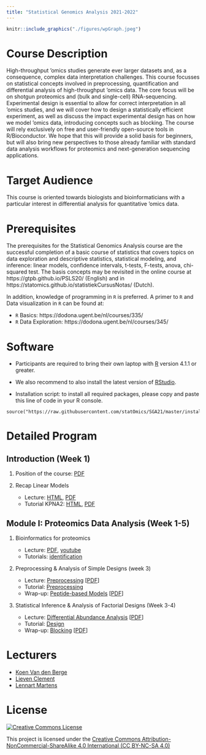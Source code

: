 ```yaml
---
title: "Statistical Genomics Analysis 2021-2022"
---
```



```r
knitr::include_graphics("./figures/wpGraph.jpeg")
```

# Course Description

High-throughput 'omics studies generate ever larger datasets and, as a consequence, complex data interpretation challenges. This course focusses on statistical concepts involved in preprocessing, quantification and differential analysis of high-throughput 'omics data. The core focus will be on shotgun proteomics and (bulk and single-cell) RNA-sequencing. Experimental design is essential to allow for correct interpretation in all 'omics studies, and we will cover how to design a statistically efficient experiment, as well as discuss the impact experimental design has on how we model 'omics data, introducing concepts such as blocking. The course will rely exclusively on free and user-friendly open-source tools in R/Bioconductor. We hope that this will provide a solid basis for beginners, but will also bring new perspectives to those already familiar with standard data analysis workflows for proteomics and next-generation sequencing applications.

# Target Audience

This course is oriented towards biologists and bioinformaticians with a particular interest in differential analysis for quantitative 'omics data.

# Prerequisites

The prerequisites for the Statistical Genomics Analysis course are the successful completion of a basic course of statistics that covers topics on data exploration and descriptive statistics, statistical modeling, and inference: linear models, confidence intervals, t-tests, F-tests, anova, chi-squared test.
The basis concepts may be revisited in the online course at https://gtpb.github.io/PSLS20/ (English) and in https://statomics.github.io/statistiekCursusNotas/ (Dutch).

In addition, knowledge of programming in `R` is preferred. A primer to `R` and Data visualization in `R` can be found at:

 - `R` Basics: https://dodona.ugent.be/nl/courses/335/
 - `R` Data Exploration: https://dodona.ugent.be/nl/courses/345/


# Software 

- Participants are required to bring their own laptop with [R](https://www.r-project.org/) version 4.1.1 or greater. 

- We also recommend to also install the latest version of [RStudio](https://www.rstudio.com/products/rstudio/download/).

- Installation script: to install all required packages, please copy and paste this line of code in your R console.

```
source("https://raw.githubusercontent.com/statOmics/SGA21/master/install.R")
```

# Detailed Program

## Introduction (Week 1)

1. Position of the course: [PDF](./docs/intro.pdf) 

2. Recap Linear Models

   - Lecture: [HTML](./recapGeneralLinearModel.html), [PDF](./recapGeneralLinearModel.pdf)
   - Tutorial KPNA2: [HTML](./multipleRegression_KPNA2.html),  [PDF](./multipleRegression_KPNA2.pdf)


## Module I: Proteomics Data Analysis (Week 1-5)


1. Bioinformatics for proteomics
   
   - Lecture: [PDF](./docs/martens_proteomics_bioinformatics.pdf), [youtube](https://www.youtube.com/watch?v=ZgwNWRul98o)
   - Tutorials: [identification](https://www.compomics.com/bioinformatics-for-proteomics/)

\newline

2. Preprocessing & Analysis of Simple Designs (week 3)
   
   - Lecture: [Preprocessing](./pda_quantification_preprocessing.html) [[PDF](./pda_quantification_preprocessing.pdf)]
   - Tutorial: [Preprocessing](./pda_tutorialPreprocessing.html)
   - Wrap-up: [Peptide-based Models](./pda_robustSummarisation_peptideModels.html) [[PDF](./pda_robustSummarisation_peptideModels.pdf)]

\newline

3. Statistical Inference & Analysis of Factorial Designs (Week 3-4)
   
   - Lecture: [Differential Abundance Analysis](./pda_quantification_inference.html) [[PDF](./pda_quantification_inference.pdf)]
   - Tutorial: [Design](pda_tutorialDesign.html)
   - Wrap-up: [Blocking](./pda_blocking_wrapup.html) [[PDF](./pda_blocking_wrapup.pdf)]


# Lecturers

 - [Koen Van den Berge](https://koenvandenberge.github.io/)
 - [Lieven Clement](https://statomics.github.io/pages/about.html)
 - [Lennart Martens](https://www.compomics.com/people/lennart-martens/)

# License

<a rel="license" href="https://creativecommons.org/licenses/by-nc-sa/4.0"><img alt="Creative Commons License" style="border-width:0" src="https://i.creativecommons.org/l/by-nc-sa/4.0/88x31.png" /></a>

This project is licensed under the [Creative Commons Attribution-NonCommercial-ShareAlike 4.0 International (CC BY-NC-SA 4.0)](https://creativecommons.org/licenses/by-nc-sa/4.0)

